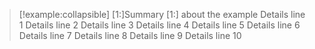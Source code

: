 > [!example:collapsible] 
> [1:]Summary 
> [1:] about the example
> Details line 1
> Details line 2
> Details line 3
> Details line 4
> Details line 5
> Details line 6
> Details line 7
> Details line 8
> Details line 9
> Details line 10


